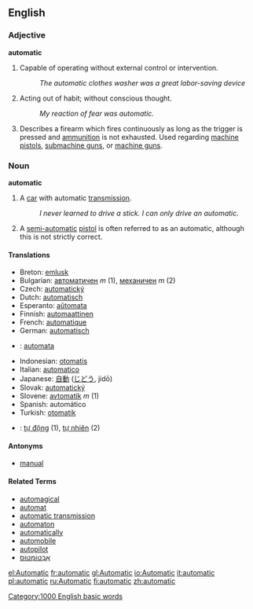 ==English==

===Adjective===
'''automatic'''

# Capable of operating without external control or intervention.
#: ''The automatic clothes washer was a great labor-saving device''
# Acting out of habit; without conscious thought.
#: ''My reaction of fear was automatic.''
#Describes a firearm which fires continuously as long as the trigger is pressed and [[ammunition]] is not exhausted. Used regarding [[machine pistol]]s, [[submachine gun]]s, or [[machine gun]]s.

===Noun===
'''automatic'''

# A [[car]] with automatic [[transmission]].
#: ''I never learned to drive a stick.  I can only drive an automatic.''
#A [[semi-automatic]] [[pistol]] is often referred to as an automatic, although this is not strictly correct.

====Translations====
{{top}}
*Breton: [[emlusk]]
*Bulgarian: [[автоматичен]] ''m'' (1), [[механичен]] ''m'' (2)
*Czech:  [[automatický]]
*Dutch: [[automatisch]]
*Esperanto: [[aŭtomata]]
*Finnish: [[automaattinen]]
*French: [[automatique]]
*German: [[automatisch]]
* {{io}}: [[automata]]
{{mid}}
*Indonesian: [[otomatis]]
*Italian: [[automatico]]
*Japanese: [[自動]] ([[じどう]], jidō)
*Slovak: [[automatický]]
*Slovene: [[avtomatik]] ''m'' (1)
*Spanish: automático
*Turkish: [[otomatik]]
*{{vi}}: [[tự động]] (1), [[tự nhiên]] (2)
{{bottom}}

====Antonyms====
*[[manual]]

====Related Terms====
*[[automagical]]
*[[automat]]
*[[automatic transmission]]
*[[automaton]]
*[[automatically]]
*[[automobile]]
*[[autopilot]]
*[[אַבְטוֹמְטוֹס]]

[[Category:1000 English basic words]]
[[el:Automatic]]
[[fr:automatic]]
[[gl:Automatic]]
[[io:Automatic]]
[[it:automatic]]
[[pl:automatic]]
[[ru:Automatic]]
[[fi:automatic]]
[[zh:automatic]]